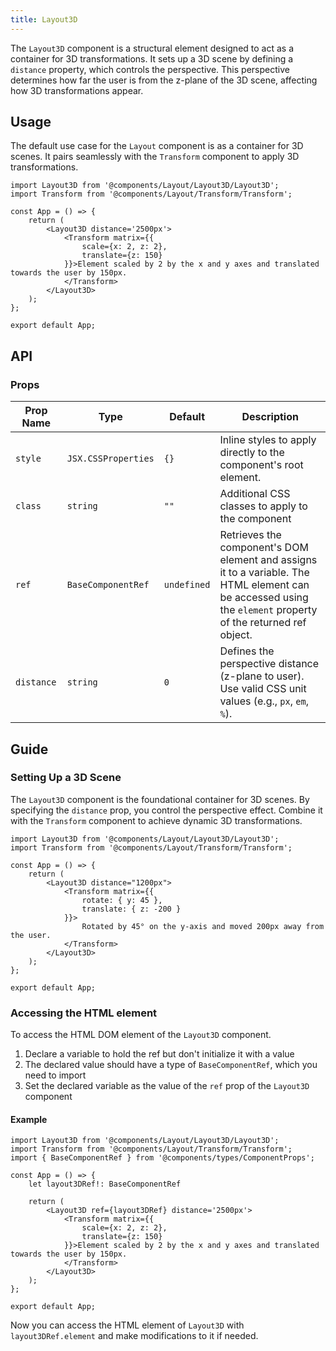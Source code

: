 ---
title: Layout3D
---

The `Layout3D` component is a structural element designed to act as a container for 3D transformations. It sets up a 3D scene by defining a `distance` property, which controls the perspective. This perspective determines how far the user is from the z-plane of the 3D scene, affecting how 3D transformations appear.

## Usage 

The default use case for the `Layout` component is as a container for 3D scenes. It pairs seamlessly with the `Transform` component to apply 3D transformations.

```tsx
import Layout3D from '@components/Layout/Layout3D/Layout3D';
import Transform from '@components/Layout/Transform/Transform';

const App = () => {
    return (
        <Layout3D distance='2500px'>
            <Transform matrix={{
                scale={x: 2, z: 2},
                translate={z: 150}
            }}>Element scaled by 2 by the x and y axes and translated towards the user by 150px. 
            </Transform>
        </Layout3D>
    );
};

export default App;
```

## API

### Props
|Prop Name |Type |Default | Description |
|---|---|---|---|
| `style` | `JSX.CSSProperties` | `{}` | Inline styles to apply directly to the component's root element. |
| `class` | `string` | `""` | Additional CSS classes to apply to the component |
| `ref` | `BaseComponentRef` | `undefined` | Retrieves the component's DOM element and assigns it to a variable. The HTML element can be accessed using the `element` property of the returned ref object. |
| `distance` | `string` | `0` | Defines the perspective distance (z-plane to user). Use valid CSS unit values (e.g., `px`, `em`, `%`). |

## Guide

### Setting Up a 3D Scene

The `Layout3D` component is the foundational container for 3D scenes. By specifying the `distance` prop, you control the perspective effect. Combine it with the `Transform` component to achieve dynamic 3D transformations.

```tsx
import Layout3D from '@components/Layout/Layout3D/Layout3D';
import Transform from '@components/Layout/Transform/Transform';

const App = () => {
    return (
        <Layout3D distance="1200px">
            <Transform matrix={{
                rotate: { y: 45 },
                translate: { z: -200 }
            }}>
                Rotated by 45° on the y-axis and moved 200px away from the user.
            </Transform>
        </Layout3D>
    );
};

export default App;
```

### Accessing the HTML element

To access the HTML DOM element of the `Layout3D` component.

1. Declare a variable to hold the ref but don't initialize it with a value
2. The declared value should have a type of `BaseComponentRef`, which you need to import
3. Set the declared variable as the value of the `ref` prop of the `Layout3D` component

#### Example

```tsx
import Layout3D from '@components/Layout/Layout3D/Layout3D';
import Transform from '@components/Layout/Transform/Transform';
import { BaseComponentRef } from '@components/types/ComponentProps';

const App = () => {
    let layout3DRef!: BaseComponentRef

    return (
        <Layout3D ref={layout3DRef} distance='2500px'>
            <Transform matrix={{
                scale={x: 2, z: 2},
                translate={z: 150}
            }}>Element scaled by 2 by the x and y axes and translated towards the user by 150px. 
            </Transform>
        </Layout3D>
    );
};

export default App;
```

Now you can access the HTML element of `Layout3D` with `layout3DRef.element` and make modifications to it if needed. 
